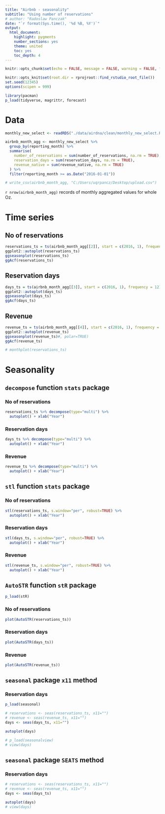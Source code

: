 ```yaml
---
title: "Airbnb - seasonality"
subtitle: "Using number of reservations"
# author: "Radoslaw Panczak"
date: "`r format(Sys.time(), '%d %B, %Y')`"
output: 
  html_document: 
    highlight: pygments
    number_sections: yes
    theme: united
    toc: yes
    toc_depth: 4
---
```


<!-- ------------------------------------------------------------ --> 
<!-- ------------------------------------------------------------ --> 

```r
knitr::opts_chunk$set(echo = FALSE, message = FALSE, warning = FALSE, fig.width=6, fig.height=3.75, dpi=300, out.width="600px", out.height="375px")

knitr::opts_knit$set(root.dir = rprojroot::find_rstudio_root_file())
set.seed(12345)
options(scipen = 999)

library(pacman) 
p_load(tidyverse, magrittr, forecast)

```

# Data 

```r
monthly_new_select <- readRDS("./data/airdna/clean/monthly_new_select.Rds")

airbnb_month_agg <- monthly_new_select %>% 
  group_by(reporting_month) %>% 
  summarise(
    number_of_reservations = sum(number_of_reservations, na.rm = TRUE),
    reservation_days = sum(reservation_days, na.rm = TRUE),
    revenue_native = sum(revenue_native, na.rm = TRUE)
  ) %>% 
  filter(reporting_month >= as.Date("2016-01-01"))

# write_csv(airbnb_month_agg, "C:/Users/uqrpancz/Desktop/upload.csv")

```

`r nrow(airbnb_month_agg)` records of monthly aggregated values for whole Oz. 

# Time series

## No of reservations

```r
reservations_ts = ts(airbnb_month_agg[[2]], start = c(2016, 1), frequency = 12)
ggplot2::autoplot(reservations_ts)
ggseasonplot(reservations_ts)
ggAcf(reservations_ts)

```

## Reservation days

```r
days_ts = ts(airbnb_month_agg[[3]], start = c(2016, 1), frequency = 12)
ggplot2::autoplot(days_ts)
ggseasonplot(days_ts)
ggAcf(days_ts)

```

## Revenue 

```r
revenue_ts = ts(airbnb_month_agg[[4]], start = c(2016, 1), frequency = 12)
ggplot2::autoplot(revenue_ts)
ggseasonplot(revenue_ts)#, polar=TRUE)
ggAcf(revenue_ts)

```

```r
# monthplot(reservations_ts)
```

# Seasonality

## `decompose` function `stats` package

### No of reservations

```r
reservations_ts %>% decompose(type="multi") %>%
  autoplot() + xlab("Year") 
```

### Reservation days

```r
days_ts %>% decompose(type="multi") %>%
  autoplot() + xlab("Year") 
```

### Revenue 

```r
revenue_ts %>% decompose(type="multi") %>%
  autoplot() + xlab("Year") 
```


## `stl` function `stats` package

### No of reservations

```r
stl(reservations_ts, s.window="per", robust=TRUE) %>% 
  autoplot() + xlab("Year") 
```

### Reservation days

```r
stl(days_ts, s.window="per", robust=TRUE) %>% 
  autoplot() + xlab("Year") 
```

### Revenue 

```r
stl(revenue_ts, s.window="per", robust=TRUE) %>% 
  autoplot() + xlab("Year") 
```



## `AutoSTR` function `stR` package

```r
p_load(stR)
```

### No of reservations

```r
plot(AutoSTR(reservations_ts))
```

### Reservation days

```r
plot(AutoSTR(days_ts))
```

### Revenue 

```r
plot(AutoSTR(revenue_ts))
```



## `seasonal` package `x11` method

### Reservation days

```r
p_load(seasonal)

# reservations <- seas(reservations_ts, x11="")
# revenue <- seas(revenue_ts, x11="")
days <- seas(days_ts, x11="")

autoplot(days)

# p_load(seasonalview)
# view(days)
```



## `seasonal` package `SEATS` method

### Reservation days

```r
# reservations <- seas(reservations_ts, x11="")
# revenue <- seas(revenue_ts, x11="")
days <- seas(days_ts)

autoplot(days)
# view(days)
```








